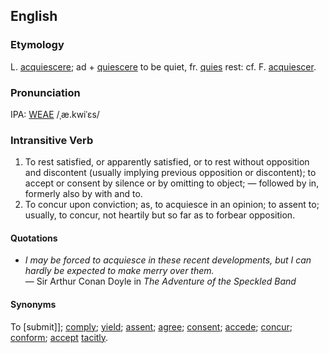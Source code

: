 ==English==
===Etymology===
L. [[acquiescere]]; ad + [[quiescere]]  to be quiet, fr. [[quies]] rest: cf. F. [[acquiescer]].

===Pronunciation===
IPA: [[WEAE]] /ˌæ.kwiˈɛs/

===Intransitive Verb===
#To rest satisfied, or apparently satisfied, or to rest  without opposition and discontent (usually implying  previous opposition or discontent); to accept or consent  by silence or by omitting to object; &mdash; followed by in, formerly also by with and to.
#To concur upon conviction; as, to acquiesce in an opinion; to assent to; usually, to concur, not heartily but so far  as to forbear opposition.

====Quotations====
* ''I may be forced to acquiesce in these recent developments, but I can hardly be expected to make merry over them.''<BR>&mdash;  Sir Arthur Conan Doyle in ''The Adventure of the Speckled Band''

====Synonyms====
To [submit]]; [[comply]]; [[yield]]; [[assent]]; [[agree]]; [[consent]]; [[accede]]; [[concur]]; [[conform]]; [[accept]] [[tacitly]].